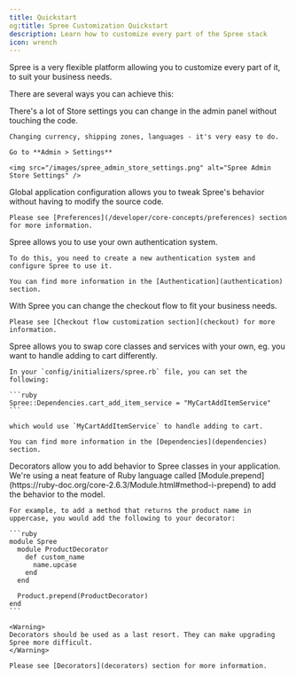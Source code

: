 ```yaml
---
title: Quickstart
og:title: Spree Customization Quickstart
description: Learn how to customize every part of the Spree stack
icon: wrench
---
```


Spree is a very flexible platform allowing you to customize every part of it, to suit your business needs.

There are several ways you can achieve this:

<AccordionGroup>
  <Accordion title="Store settings">
    There's a lot of Store settings you can change in the admin panel without touching the code.

    Changing currency, shipping zones, languages - it's very easy to do.

    Go to **Admin > Settings**

    <img src="/images/spree_admin_store_settings.png" alt="Spree Admin Store Settings" />
  </Accordion>

  <Accordion title="Configuration">
    Global application configuration allows you to tweak Spree's behavior without having to modify the source code.

    Please see [Preferences](/developer/core-concepts/preferences) section for more information.
  </Accordion>

  <Accordion title="Authentication">
    Spree allows you to use your own authentication system.

    To do this, you need to create a new authentication system and configure Spree to use it.

    You can find more information in the [Authentication](authentication) section.
  </Accordion>

  <Accordion title="Checkout flow">
    With Spree you can change the checkout flow to fit your business needs.

    Please see [Checkout flow customization section](checkout) for more information.
  </Accordion>

  <Accordion title="Dependencies">
    Spree allows you to swap core classes and services with your own, eg. you want to handle adding to cart differently.

    In your `config/initializers/spree.rb` file, you can set the following:

    ```ruby
    Spree::Dependencies.cart_add_item_service = "MyCartAddItemService"
    ```

    which would use `MyCartAddItemService` to handle adding to cart.

    You can find more information in the [Dependencies](dependencies) section.
  </Accordion>

  <Accordion title="Decorators">
     Decorators allow you to add behavior to Spree classes in your application. We're using a neat feature of Ruby language called [Module.prepend](https://ruby-doc.org/core-2.6.3/Module.html#method-i-prepend) to add the behavior to the model.

    For example, to add a method that returns the product name in uppercase, you would add the following to your decorator:

    ```ruby
    module Spree
      module ProductDecorator
        def custom_name
          name.upcase
        end
      end

      Product.prepend(ProductDecorator)
    end
    ```

    <Warning>
    Decorators should be used as a last resort. They can make upgrading Spree more difficult.
    </Warning>

    Please see [Decorators](decorators) section for more information.
  </Accordion>
</AccordionGroup>
